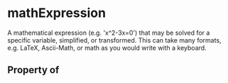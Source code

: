 # mathExpression

A mathematical expression (e.g. 'x^2-3x=0') that may be solved for a specific variable, simplified, or transformed. This can take many formats, e.g. LaTeX, Ascii-Math, or math as you would write with a keyboard.

## Property of



